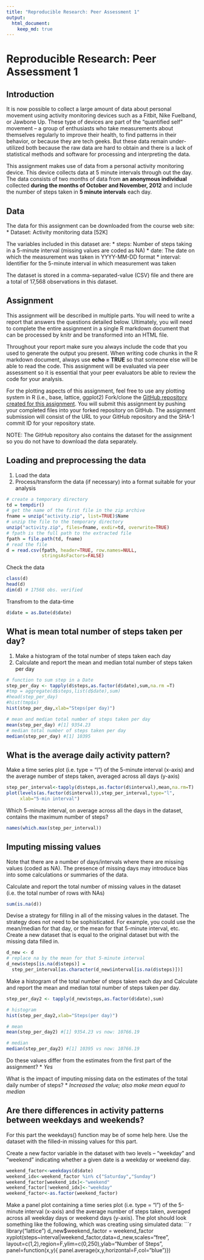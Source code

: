 ```yaml
---
title: "Reproducible Research: Peer Assessment 1"
output: 
  html_document:
    keep_md: true
---
```


Reproducible Research: Peer Assessment 1
==================================================

Introduction
-------------------------


It is now possible to collect a large amount of data about personal movement using activity monitoring devices such as a Fitbit, Nike Fuelband, or Jawbone Up. These type of devices are part of the “quantified self” movement – a group of enthusiasts who take measurements about themselves regularly to improve their health, to find patterns in their behavior, or because they are tech geeks. But these data remain under-utilized both because the raw data are hard to obtain and there is a lack of statistical methods and software for processing and interpreting the data.

This assignment makes use of data from a personal activity monitoring device. This device collects data at 5 minute intervals through out the day. The data consists of two months of data from **an anonymous individual** collected **during the months of October and November, 2012** and include the number of steps taken in **5 minute intervals** each day.


Data
-------------------------
The data for this assignment can be downloaded from the course web site: 
* Dataset: Activity monitoring data [52K]

The variables included in this dataset are:
* steps: Number of steps taking in a 5-minute interval (missing values are
coded as NA)
* date: The date on which the measurement was taken in YYYY-MM-DD
format
* interval: Identifier for the 5-minute interval in which measurement was taken

The dataset is stored in a comma-separated-value (CSV) file and there are a total of 17,568 observations in this dataset.


Assignment
-------------------------

This assignment will be described in multiple parts. You will need to write a report that answers the questions detailed below. Ultimately, you will need to complete the entire assignment in a single R markdown document that can be processed by knitr and be transformed into an HTML file.

Throughout your report make sure you always include the code that you used to generate the output you present. When writing code chunks in the R markdown document, always use **echo = TRUE** so that someone else will be able to read the code. This assignment will be evaluated via peer assessment so it is essential that your peer evaluators be able to review the code for your analysis.

For the plotting aspects of this assignment, feel free to use any plotting system in R (i.e., base, lattice, ggplot2)
Fork/clone the [GitHub repository created for this assignment](https://github.com/rdpeng/RepData_PeerAssessment1). You will submit this assignment by pushing your completed files into your forked repository on GitHub. The assignment submission will consist of the URL to your GitHub repository and the SHA-1 commit ID for your repository state.

NOTE: The GitHub repository also contains the dataset for the assignment so you do not have to download the data separately.

## Loading and preprocessing the data
1. Load the data 
2. Process/transform the data (if necessary) into a format suitable for your
analysis

```r
# create a temporary directory
td = tempdir()
# get the name of the first file in the zip archive
fname = unzip("activity.zip", list=TRUE)$Name
# unzip the file to the temporary directory
unzip("activity.zip", files=fname, exdir=td, overwrite=TRUE)
# fpath is the full path to the extracted file
fpath = file.path(td, fname)
# read the file
d = read.csv(fpath, header=TRUE, row.names=NULL, 
             stringsAsFactors=FALSE)
```

Check the data
```r
class(d)
head(d)
dim(d) # 17568 obs. verified
```

Transfrom to the data-time 
```r
d$date = as.Date(d$date)
```

## What is mean total number of steps taken per day?
1. Make a histogram of the total number of steps taken each day
2. Calculate and report the mean and median total number of steps taken per day
```r
# function to sum step in a Date
step_per_day <- tapply(d$steps,as.factor(d$date),sum,na.rm =T)
#tmp = aggregate(d$steps,list(d$date),sum)
#head(step_per_day)
#hist(tmp$x)
hist(step_per_day,xlab="Steps(per day)")
```


```r
# mean and median total number of steps taken per day
mean(step_per_day) #[1] 9354.23
# median total number of steps taken per day
median(step_per_day) #[1] 10395
```

## What is the average daily activity pattern?
Make a time series plot (i.e. type = "l") of the 5-minute interval (x-axis) and the average number of steps taken, averaged across all days (y-axis)
```r
step_per_interval<-tapply(d$steps,as.factor(d$interval),mean,na.rm=T)
plot(levels(as.factor(d$interval)),step_per_interval,type="l",
     xlab="5-min interval")
```

Which 5-minute interval, on average across all the days in the dataset, contains the maximum number of steps?
```r
names(which.max(step_per_interval))
```

## Imputing missing values
Note that there are a number of days/intervals where there are missing values (coded as NA). The presence of missing days may introduce bias into some calculations or summaries of the data.

Calculate and report the total number of missing values in the dataset
(i.e. the total number of rows with NAs)
```r
sum(is.na(d))
```

Devise a strategy for filling in all of the missing values in the dataset. The strategy does not need to be sophisticated. For example, you could use the mean/median for that day, or the mean for that 5-minute interval, etc.
Create a new dataset that is equal to the original dataset but with the missing data filled in.
```r
d_new <- d
# replace na by the mean for that 5-minute interval
d_new$steps[is.na(d$steps)] = 
  step_per_interval[as.character(d_new$interval[is.na(d$steps)])]
```


Make a histogram of the total number of steps taken each day and Calculate and report the mean and median total number of steps taken per day. 
```r
step_per_day2 <- tapply(d_new$steps,as.factor(d$date),sum)

# histogram
hist(step_per_day2,xlab="Steps(per day)")

# mean
mean(step_per_day2) #[1] 9354.23 vs now: 10766.19

# median
median(step_per_day2) #[1] 10395 vs now: 10766.19
```
Do these values differ from the estimates from the first part of the assignment? 
* *Yes*

What is the impact of imputing missing data on the estimates of the total daily number of steps?
* *Increased the value; also make mean equal to median*

## Are there differences in activity patterns between weekdays and weekends?
For this part the weekdays() function may be of some help here. Use the dataset with the filled-in missing values for this part.

Create a new factor variable in the dataset with two levels – “weekday” and “weekend” indicating whether a given date is a weekday or weekend day.

```r
weekend_factor<-weekdays(d$date)
weekend_idx<-weekend_factor %in% c("Saturday","Sunday")
weekend_factor[weekend_idx]<-"weekend"
weekend_factor[!weekend_idx]<-"weekday"
weekend_factor<-as.factor(weekend_factor)
```

Make a panel plot containing a time series plot (i.e. type = "l") of the 5-minute interval (x-axis) and the average number of steps taken, averaged across all weekday days or weekend days (y-axis). The plot should look something like the following, which was creating using simulated data:
```r
library("lattice")
d_new$weekend_factor = weekend_factor
xyplot(steps~interval|weekend_factor,data=d_new,scales="free",
       layout=c(1,2),region=F,ylim=c(0,250),ylab="Number of Steps",
       panel=function(x,y){
         panel.average(x,y,horizontal=F,col="blue")})
